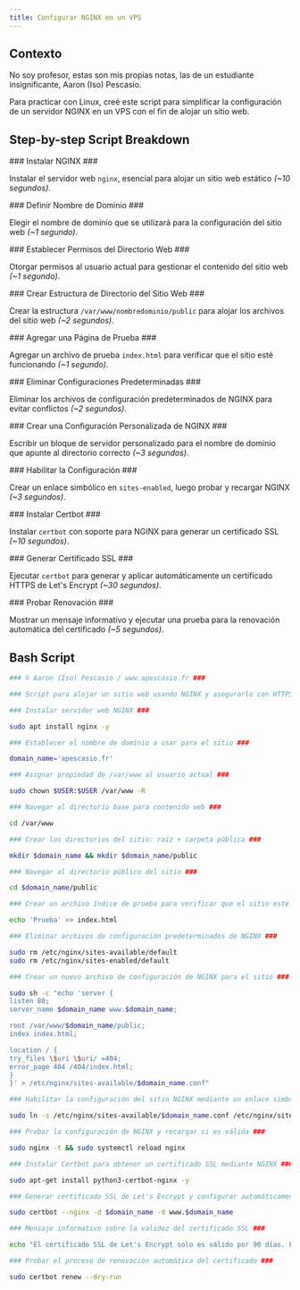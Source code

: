 ```yaml
---
title: Configurar NGINX en un VPS
---
```


## Contexto

No soy profesor, estas son mis propias notas, las de un estudiante insignificante, Aaron (Iso) Pescasio.

Para practicar con Linux, creé este script para simplificar la configuración de un servidor NGINX en un VPS con el fin de alojar un sitio web.

## Step-by-step Script Breakdown

<DynamicCallout>
<Steps>
<Step>
### Instalar NGINX ###

Instalar el servidor web `nginx`, esencial para alojar un sitio web estático *(~10 segundos)*.
</Step>

<Step>
### Definir Nombre de Dominio ###

Elegir el nombre de dominio que se utilizará para la configuración del sitio web *(~1 segundo)*.
</Step>

<Step>
### Establecer Permisos del Directorio Web ###

Otorgar permisos al usuario actual para gestionar el contenido del sitio web *(~1 segundo)*.
</Step>

<Step>
### Crear Estructura de Directorio del Sitio Web ###

Crear la estructura `/var/www/nombredominio/public` para alojar los archivos del sitio web *(~2 segundos)*.
</Step>

<Step>
### Agregar una Página de Prueba ###

Agregar un archivo de prueba `index.html` para verificar que el sitio esté funcionando *(~1 segundo)*.
</Step>

<Step>
### Eliminar Configuraciones Predeterminadas ###

Eliminar los archivos de configuración predeterminados de NGINX para evitar conflictos *(~2 segundos)*.
</Step>

<Step>
### Crear una Configuración Personalizada de NGINX ###

Escribir un bloque de servidor personalizado para el nombre de dominio que apunte al directorio correcto *(~3 segundos)*.
</Step>

<Step>
### Habilitar la Configuración ###

Crear un enlace simbólico en `sites-enabled`, luego probar y recargar NGINX *(~3 segundos)*.
</Step>

<Step>
### Instalar Certbot ###

Instalar `certbot` con soporte para NGINX para generar un certificado SSL *(~10 segundos)*.
</Step>

<Step>
### Generar Certificado SSL ###

Ejecutar `certbot` para generar y aplicar automáticamente un certificado HTTPS de Let's Encrypt *(~30 segundos)*.
</Step>

<Step>
### Probar Renovación ###

Mostrar un mensaje informativo y ejecutar una prueba para la renovación automática del certificado *(~5 segundos)*.
</Step>
</Steps>
</DynamicCallout>

## Bash Script

```bash {title="config-nginx-vps.sh"}
### © Aaron (Iso) Pescasio / www.apescasio.fr ###

### Script para alojar un sitio web usando NGINX y asegurarlo con HTTPS mediante Certbot ###

### Instalar servidor web NGINX ###

sudo apt install nginx -y

### Establecer el nombre de dominio a usar para el sitio ###

domain_name='apescasio.fr'

### Asignar propiedad de /var/www al usuario actual ###

sudo chown $USER:$USER /var/www -R

### Navegar al directorio base para contenido web ###

cd /var/www

### Crear los directorios del sitio: raíz + carpeta pública ###

mkdir $domain_name && mkdir $domain_name/public

### Navegar al directorio público del sitio ###

cd $domain_name/public

### Crear un archivo índice de prueba para verificar que el sitio esté en línea ###

echo 'Prueba' >> index.html

### Eliminar archivos de configuración predeterminados de NGINX ###

sudo rm /etc/nginx/sites-available/default
sudo rm /etc/nginx/sites-enabled/default

### Crear un nuevo archivo de configuración de NGINX para el sitio ###

sudo sh -c "echo 'server {
listen 80;
server_name $domain_name www.$domain_name;

root /var/www/$domain_name/public;
index index.html;

location / {
try_files \$uri \$uri/ =404;
error_page 404 /404/index.html;
}
}' > /etc/nginx/sites-available/$domain_name.conf"

### Habilitar la configuración del sitio NGINX mediante un enlace simbólico ###

sudo ln -s /etc/nginx/sites-available/$domain_name.conf /etc/nginx/sites-enabled/

### Probar la configuración de NGINX y recargar si es válida ###

sudo nginx -t && sudo systemctl reload nginx

### Instalar Certbot para obtener un certificado SSL mediante NGINX ###

sudo apt-get install python3-certbot-nginx -y

### Generar certificado SSL de Let's Encrypt y configurar automáticamente NGINX ###

sudo certbot --nginx -d $domain_name -d www.$domain_name

### Mensaje informativo sobre la validez del certificado SSL ###

echo "El certificado SSL de Let's Encrypt solo es válido por 90 días. Probando el proceso de renovación del certificado SSL."

### Probar el proceso de renovación automática del certificado ###

sudo certbot renew --dry-run
```